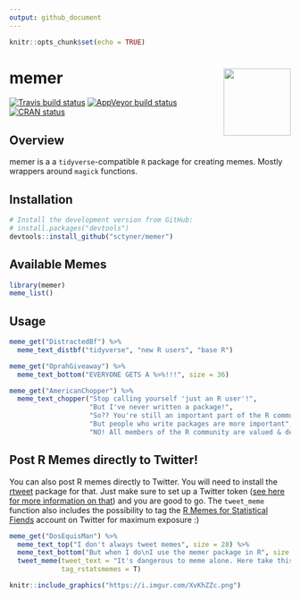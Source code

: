 ```yaml
---
output: github_document
---
```


```r
knitr::opts_chunk$set(echo = TRUE)
```


# memer  <img src="man/figures/logo.png" align="right" width="120" />
<!-- badges: start -->
[![Travis build status](https://travis-ci.org/sctyner/memer.svg?branch=master)](https://travis-ci.org/sctyner/memer)
[![AppVeyor build status](https://ci.appveyor.com/api/projects/status/github/sctyner/memer?branch=master&svg=true)](https://ci.appveyor.com/project/sctyner/memer)
[![CRAN status](https://www.r-pkg.org/badges/version/memer)](https://cran.r-project.org/package=memer)
<!-- badges: end -->

## Overview

memer is a a `tidyverse`-compatible `R` package for creating memes. Mostly wrappers around `magick` functions. 

## Installation

```r
# Install the development version from GitHub:
# install.packages("devtools")
devtools::install_github("sctyner/memer")
```

## Available Memes

```r
library(memer)
meme_list()
```

## Usage

```r
meme_get("DistractedBf") %>% 
  meme_text_distbf("tidyverse", "new R users", "base R")
```

```r
meme_get("OprahGiveaway") %>% 
  meme_text_bottom("EVERYONE GETS A %>%!!!", size = 36)
```

```r
meme_get("AmericanChopper") %>%
  meme_text_chopper("Stop calling yourself 'just an R user'!",
                    "But I've never written a package!",
                    "So?? You're still an important part of the R community!",
                    "But people who write packages are more important",
                    "NO! All members of the R community are valued & deserve respect!")
```


## Post R Memes directly to Twitter!

You can also post R memes directly to Twitter. You will need to install the [rtweet](https://github.com/mkearney/rtweet/) package for that. Just make sure to set up a Twitter token ([see here for more information on that](https://rtweet.info/articles/auth.html)) and you are good to go. The `tweet_meme` function also includes the possibility to tag the [R Memes for Statistical Fiends](https://twitter.com/rstatsmemes) account on Twitter for maximum exposure :)

```r
meme_get("DosEquisMan") %>% 
  meme_text_top("I don't always tweet memes", size = 28) %>% 
  meme_text_bottom("But when I do\nI use the memer package in R", size = 26) %>%
  tweet_meme(tweet_text = "It's dangerous to meme alone. Here take this.",
             tag_rstatsmemes = T)
```

```r
knitr::include_graphics("https://i.imgur.com/XvKhZZc.png")
```

